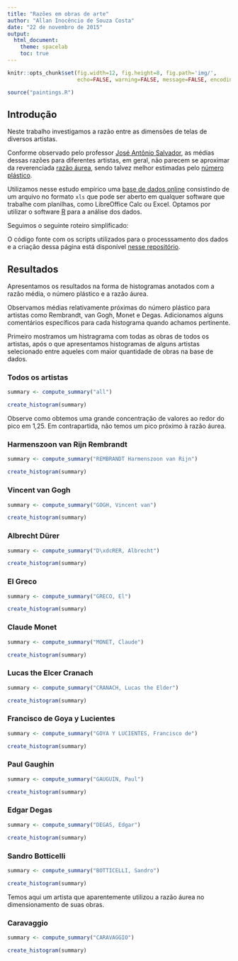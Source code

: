 ```yaml
---
title: "Razões em obras de arte"
author: "Allan Inocêncio de Souza Costa"
date: "22 de novembro de 2015"
output:
  html_document:
    theme: spacelab
    toc: true
---
```

```r
knitr::opts_chunk$set(fig.width=12, fig.height=8, fig.path='img/',
                      echo=FALSE, warning=FALSE, message=FALSE, encoding = "utf-8")
```

```r
source("paintings.R")
```

## Introdução

Neste trabalho investigamos a razão entre as dimensões de telas de diversos artistas.

Conforme observado pelo professor [José Antônio Salvador](http://www.dm.ufscar.br/profs/salvador/),
as médias dessas razões para diferentes artistas, em geral, não parecem se aproximar da reverenciada
[razão áurea](http://www.wikiwand.com/en/Golden_ratio), sendo talvez melhor estimadas pelo
[número plástico](https://www.wikiwand.com/en/Plastic_number).

Utilizamos nesse estudo empírico uma [base de dados online](http://www.wga.hu/frames-e.html?/database/download/)
consistindo de um arquivo no formato `xls` que pode ser aberto em qualquer software
que trabalhe com planilhas, como LibreOffice Calc ou Excel. Optamos por utilizar
o software [R](https://www.r-project.org/) para a análise dos dados.

Seguimos o seguinte roteiro simplificado:

O código fonte com os scripts utilizados para o processsamento dos dados e a criação dessa página está disponível [nesse repositório](https://github.com/allanino/razoes-obras-de-arte).

## Resultados

Apresentamos os resultados na forma de histogramas anotados com a razão média, o número plástico e a razão áurea.

Observamos médias relativamente próximas do número plástico para artistas como Rembrandt, van Gogh, Monet e Degas. Adicionamos alguns comentários específicos para cada histograma quando achamos pertinente.

Primeiro mostramos um histragrama com todas as obras de todos os artistas, após o que apresentamos histogramas de alguns artistas selecionado entre aqueles com maior quantidade de obras na base de dados.

### Todos os artistas

```r
summary <- compute_summary("all")
```

```r
create_histogram(summary)
```

Observe como obtemos uma grande concentração de valores ao redor do pico em 1,25. Em contrapartida, não temos um pico próximo à razão áurea.

### Harmenszoon van Rijn Rembrandt

```r
summary <- compute_summary("REMBRANDT Harmenszoon van Rijn")
```

```r
create_histogram(summary)
```

### Vincent van Gogh

```r
summary <- compute_summary("GOGH, Vincent van")
```

```r
create_histogram(summary)
```

### Albrecht Dürer

```r
summary <- compute_summary("D\xdcRER, Albrecht")
```

```r
create_histogram(summary)
```

### El Greco

```r
summary <- compute_summary("GRECO, El")
```

```r
create_histogram(summary)
```

### Claude Monet

```r
summary <- compute_summary("MONET, Claude")
```

```r
create_histogram(summary)
```

### Lucas the Elcer Cranach

```r
summary <- compute_summary("CRANACH, Lucas the Elder")
```

```r
create_histogram(summary)
```

### Francisco de Goya y Lucientes

```r
summary <- compute_summary("GOYA Y LUCIENTES, Francisco de")
```

```r
create_histogram(summary)
```

### Paul Gaughin

```r
summary <- compute_summary("GAUGUIN, Paul")
```

```r
create_histogram(summary)
```

### Edgar Degas

```r
summary <- compute_summary("DEGAS, Edgar")
```

```r
create_histogram(summary)
```

### Sandro Botticelli

```r
summary <- compute_summary("BOTTICELLI, Sandro")
```

```r
create_histogram(summary)
```

Temos aqui um artista que aparentemente utilizou a razão áurea no dimensionamento de suas obras.

### Caravaggio

```r
summary <- compute_summary("CARAVAGGIO")
```

```r
create_histogram(summary)
```
